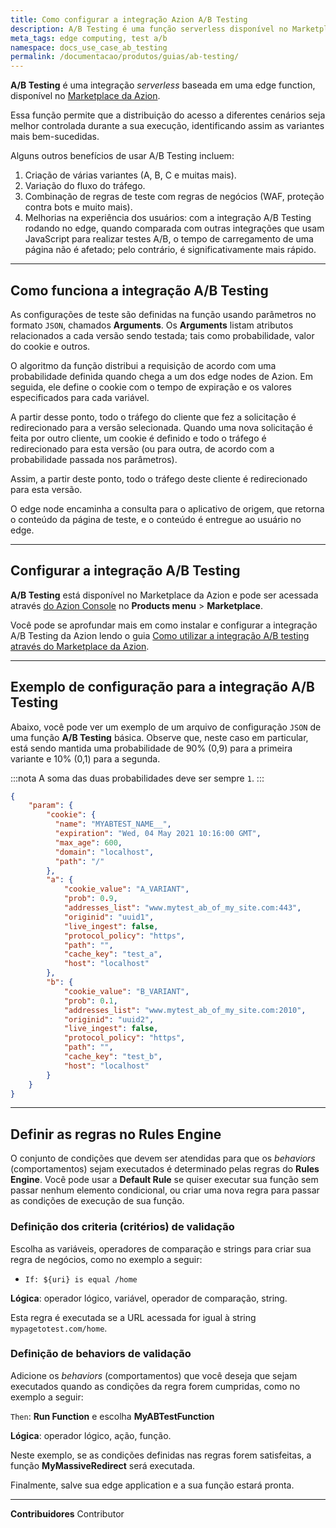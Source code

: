 ```yaml
---
title: Como configurar a integração Azion A/B Testing
description: A/B Testing é uma função serverless disponível no Marketplace da Azion.
meta_tags: edge computing, test a/b
namespace: docs_use_case_ab_testing
permalink: /documentacao/produtos/guias/ab-testing/
---
```


**A/B Testing** é uma integração *serverless* baseada em uma edge function, disponível no [Marketplace da Azion](/pt-br/documentacao/produtos/marketplace/).

Essa função permite que a distribuição do acesso a diferentes cenários seja melhor controlada durante a sua execução, identificando assim as variantes mais bem-sucedidas.

Alguns outros benefícios de usar A/B ⁠Testing incluem:

1. Criação de várias variantes (A, B, C e muitas mais).
2. Variação do fluxo do tráfego.
3. Combinação de regras de teste com regras de negócios (WAF, proteção contra bots e muito mais).
4. Melhorias na experiência dos usuários: com a integração A/B Testing rodando no edge, quando comparada com outras integrações que usam JavaScript para realizar testes A/B, o tempo de carregamento de uma página não é afetado; pelo contrário, é significativamente mais rápido.

---

## Como funciona a integração A/B Testing

As configurações de teste são definidas na função usando parâmetros no formato `JSON`, chamados **Arguments**. Os **Arguments** listam atributos relacionados a cada versão sendo testada; tais como probabilidade, valor do cookie e outros.

O algoritmo da função distribui a requisição de acordo com uma probabilidade definida quando chega a um dos edge nodes de Azion. Em seguida, ele define o cookie com o tempo de expiração e os valores especificados para cada variável.

A partir desse ponto, todo o tráfego do cliente que fez a solicitação é redirecionado para a versão selecionada. Quando uma nova solicitação é feita por outro cliente, um cookie é definido e todo o tráfego é redirecionado para esta versão (ou para outra, de acordo com a probabilidade passada nos parâmetros).

Assim, a partir deste ponto, todo o tráfego deste cliente é redirecionado para esta versão.

O edge node encaminha a consulta para o aplicativo de origem, que retorna o conteúdo da página de teste, e o conteúdo é entregue ao usuário no edge.

---

## Configurar a integração A/B Testing

**A/B ⁠Testing** está disponível no Marketplace da Azion e pode ser acessada através [do Azion Console](https://console.azion.com/) no **Products menu** > **Marketplace**.

Você pode se aprofundar mais em como instalar e configurar a integração A/B Testing da Azion lendo o guia [Como utilizar a integração A/B testing através do Marketplace da Azion](/pt-br/documentacao/produtos/guias/ab-testing-marketplace/).

---

## Exemplo de configuração para a integração A/B Testing

Abaixo, você pode ver um exemplo de um arquivo de configuração `JSON` de uma função **A/B Testing** básica. Observe que, neste caso em particular, está sendo mantida uma probabilidade de 90% (0,9) para a primeira variante e 10% (0,1) para a segunda.

:::nota
A soma das duas probabilidades deve ser sempre `1`.
:::

```json
{
	"param": {
		"cookie": {
          "name": "MYABTEST_NAME__",
          "expiration": "Wed, 04 May 2021 10:16:00 GMT",
          "max_age": 600,
          "domain": "localhost",
          "path": "/"
		},
        "a": {
            "cookie_value": "A_VARIANT",
            "prob": 0.9,
            "addresses_list": "www.mytest_ab_of_my_site.com:443",
            "originid": "uuid1",
            "live_ingest": false,
            "protocol_policy": "https",
            "path": "",
            "cache_key": "test_a",
            "host": "localhost"
        },
        "b": {
            "cookie_value": "B_VARIANT",
            "prob": 0.1,
            "addresses_list": "www.mytest_ab_of_my_site.com:2010",
            "originid": "uuid2",
            "live_ingest": false,
            "protocol_policy": "https",
            "path": "",
            "cache_key": "test_b",
            "host": "localhost"
        }
	}
}
```

---

## Definir as regras no Rules Engine

O conjunto de condições que devem ser atendidas para que os *behaviors* (comportamentos) sejam executados é determinado pelas regras do **Rules Engine**. Você pode usar a **Default Rule** se quiser executar sua função sem passar nenhum elemento condicional, ou criar uma nova regra para passar as condições de execução de sua função.

### Definição dos criteria (critérios) de validação

Escolha as variáveis, operadores de comparação e strings para criar sua regra de negócios, como no exemplo a seguir:

- `If: ${uri} is equal /home`

**Lógica**: operador lógico, variável, operador de comparação, string.

Esta regra é executada se a URL acessada for igual à string `mypagetotest.com/home`.

### Definição de behaviors de validação

Adicione os *behaviors* (comportamentos) que você deseja que sejam executados quando as condições da regra forem cumpridas, como no exemplo a seguir:

`Then`: **Run Function** e escolha **MyABTestFunction**

**Lógica**: operador lógico, ação, função.

Neste exemplo, se as condições definidas nas regras forem satisfeitas, a função **MyMassiveRedirect** será executada.

Finalmente, salve sua edge application e a sua função estará pronta.


<LinkButton outlined link="/pt-br/documentacao/produtos/guias/ab-testing-marketplace/" label="consulte o guia do A/B Test" variant="secondary" /> 

---


**Contribuidores** <ContributorList>Contributor</ContributorList>
